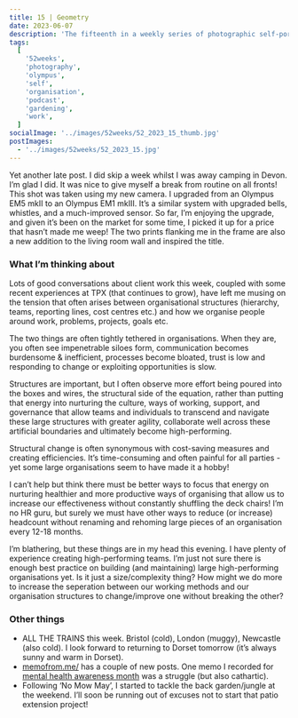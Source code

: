 ```yaml
---
title: 15 | Geometry
date: 2023-06-07
description: 'The fifteenth in a weekly series of photographic self-portaits accopained by a journal entry contianing thoughts about organisation strucutre and ways of working'
tags:
  [
    '52weeks',
    'photography',
    'olympus',
    'self',
    'organisation',
    'podcast',
    'gardening',
    'work',
  ]
socialImage: '../images/52weeks/52_2023_15_thumb.jpg'
postImages:
  - '../images/52weeks/52_2023_15.jpg'
---
```



<GatsbyImage
  alt="Stuart puts and tugs on his beard in front of a wall containing two arty geometric prints"
  title="Fifteen - Geometry"
  image={getImage(props.data.mdx.frontmatter.postImages[0])}
  className="imageFull"
/>

Yet another late post. I did skip a week whilst I was away camping in Devon. I’m glad I did. It was nice to give myself a break from routine on all fronts! This shot was taken using my new camera. I upgraded from an Olympus EM5 mkII to an Olympus EM1 mkIII. It’s a similar system with upgraded bells, whistles, and a much-improved sensor. So far, I’m enjoying the upgrade, and given it’s been on the market for some time, I picked it up for a price that hasn’t made me weep! The two prints flanking me in the frame are also a new addition to the living room wall and inspired the title.

### What I’m thinking about

Lots of good conversations about client work this week, coupled with some recent experiences at TPX (that continues to grow), have left me musing on the tension that often arises between organisational structures (hierarchy, teams, reporting lines, cost centres etc.) and how we organise people around work, problems, projects, goals etc.

The two things are often tightly tethered in organisations. When they are, you often see impenetrable siloes form, communication becomes burdensome & inefficient, processes become bloated, trust is low and responding to change or exploiting opportunities is slow.

Structures are important, but I often observe more effort being poured into the boxes and wires, the structural side of the equation, rather than putting that energy into nurturing the culture, ways of working, support, and governance that allow teams and individuals to transcend and navigate these large structures with greater agility, collaborate well across these artificial boundaries and ultimately become high-performing.

Structural change is often synonymous with cost-saving measures and creating efficiencies. It’s time-consuming and often painful for all parties - yet some large organisations seem to have made it a hobby!

I can’t help but think there must be better ways to focus that energy on nurturing healthier and more productive ways of organising that allow us to increase our effectiveness without constantly shuffling the deck chairs! I’m no HR guru, but surely we must have other ways to reduce (or increase) headcount without renaming and rehoming large pieces of an organisation every 12-18 months.

I’m blathering, but these things are in my head this evening. I have plenty of experience creating high-performing teams. I’m just not sure there is enough best practice on building (and maintaining) large high-performing organisations yet. Is it just a size/complexity thing? How might we do more to increase the seperation between our working methods and our organisation structures to change/improve one without breaking the other?

### Other things

- ALL THE TRAINS this week. Bristol (cold), London (muggy), Newcastle (also cold). I look forward to returning to Dorset tomorrow (it’s always sunny and warm in Dorset).
- [memofrom.me/](https://memofrom.me) has a couple of new posts. One memo I recorded for [mental health awareness month](https://memofrom.me/memos/3-mental-health-awareness/) was a struggle (but also cathartic).
- Following ‘No Mow May’, I started to tackle the back garden/jungle at the weekend. I’ll soon be running out of excuses not to start that patio extension project!
